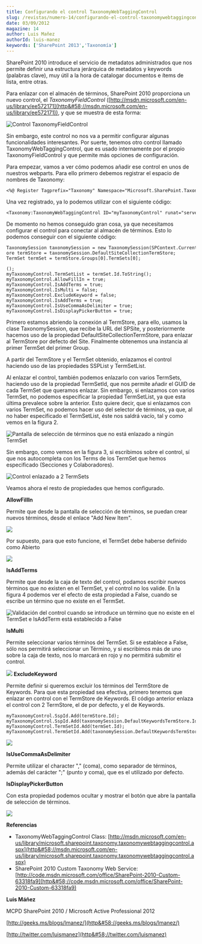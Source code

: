 ```yaml
---
title: Configurando el control TaxonomyWebTaggingControl
slug: /revistas/numero-14/configurando-el-control-taxonomywebtaggingcontrol
date: 03/09/2012
magazine: 14
author: Luis Mañez
authorId: luis-manez
keywords: ['SharePoint 2013','Taxonomía']
---
```






​SharePoint 2010 introduce el servicio de metadatos administrados que nos permite definir una estructura jerárquica de metadatos y keywords (palabras clave), muy útil a la hora de catalogar documentos e ítems de lista, entre otras.

Para enlazar con el almacén de términos, SharePoint 2010 proporciona un nuevo control, el *TaxonomyFieldControl* ([http://msdn.microsoft.com/en-us/library/ee572171](http&#58;//msdn.microsoft.com/en-us/library/ee572171)), y que se muestra de esta forma:

![Control TaxonomyFieldControl](../../../images/numero14/configurando-el-control-taxonomywebtaggingcontrol/image1.png)

Sin embargo, este control no nos va a permitir configurar algunas funcionalidades interesantes. Por suerte, tenemos otro control llamado TaxonomyWebTaggingControl, que es usado internamente por el propio TaxonomyFieldControl y que permite más opciones de configuración.

Para empezar, vamos a ver cómo podemos añadir ese control en unos de nuestros webparts. Para ello primero debemos registrar el espacio de nombres de Taxonomy:


```
<%@ Register Tagprefix="Taxonomy" Namespace="Microsoft.SharePoint.Taxonomy" Assembly="Microsoft.SharePoint.Taxonomy, Version=14.0.0.0, Culture=neutral, PublicKeyToken=71e9bce111e9429c" >;
```


Una vez registrado, ya lo podemos utilizar con el siguiente código:


```
<Taxonomy:TaxonomyWebTaggingControl ID="myTaxonomyControl" runat="server" Visible="true" />;
```

De momento no hemos conseguido gran cosa, ya que necesitamos configurar el control para conectar al almacén de términos. Esto lo podemos conseguir con el siguiente código:


```
TaxonomySession taxonomySession = new TaxonomySession(SPContext.Current.Site);
ore termStore = taxonomySession.DefaultSiteCollectionTermStore;
TermSet termSet = termStore.Groups[0].TermSets[0];

();
myTaxonomyControl.TermSetList = termSet.Id.ToString();
myTaxonomyControl.AllowFillIn = true;
myTaxonomyControl.IsAddTerms = true;
myTaxonomyControl.IsMulti = false;
myTaxonomyControl.ExcludeKeyword = false;
myTaxonomyControl.IsAddTerms = true;
myTaxonomyControl.IsUseCommaAsDelimiter = true;
myTaxonomyControl.IsDisplayPickerButton = true;
```

Primero estamos abriendo la conexión al TermStore, para ello, usamos la clase TaxonomySession, que recibe la URL del SPSite, y posteriormente hacemos uso de la propiedad DefaultSiteCollectionTermStore, para enlazar al TermStore por defecto del Site. Finalmente obtenemos una instancia al primer TermSet del primer Group.

A partir del TermStore y el TermSet obtenido, enlazamos el control haciendo uso de las propiedades SSPList y TermSetList.



Al enlazar el control, también podemos enlazarlo con varios TermSets, haciendo uso de la propiedad TermSetId, que nos permite añadir el GUID de cada TermSet que queramos enlazar. Sin embargo, si enlazamos con varios TermSet, no podemos especificar la propiedad TermSetList, ya que esta última prevalece sobre la anterior. Esto quiere decir, que si enlazamos con varios TermSet, no podemos hacer uso del selector de términos, ya que, al no haber especificado el TermSetList, éste nos saldrá vacío, tal y como vemos en la figura 2.

![Pantalla de selección de términos que no está enlazado a ningún TermSet](../../../images/numero14/configurando-el-control-taxonomywebtaggingcontrol/image2.png)

Sin embargo, como vemos en la figura 3, si escribimos sobre el control, sí que nos autocompleta con los Terms de los TermSet que hemos especificado (Secciones y Colaboradores).

![Control enlazado a 2 TermSets](../../../images/numero14/configurando-el-control-taxonomywebtaggingcontrol/image3.png)

Veamos ahora el resto de propiedades que hemos configurado.

**AllowFillIn**

Permite que desde la pantalla de selección de términos, se puedan crear nuevos términos, desde el enlace "Add New Item".

![](../../../images/numero14/configurando-el-control-taxonomywebtaggingcontrol/image4.png)

Por supuesto, para que esto funcione, el TermSet debe haberse definido como Abierto

![](../../../images/numero14/configurando-el-control-taxonomywebtaggingcontrol/image5.png)

**IsAddTerms**

Permite que desde la caja de texto del control, podamos escribir nuevos términos que no existen en el TermSet, y el control no los valide. En la figura 4 podemos ver el efecto de esta propiedad a False, cuando se escribe un término que no existe en el TermSet.

![Validación del control cuando se introduce un término que no existe en el TermSet e IsAddTerm está establecido a False](../../../images/numero14/configurando-el-control-taxonomywebtaggingcontrol/image6.png)

**IsMulti**

Permite seleccionar varios términos del TermSet. Si se establece a False, sólo nos permitirá seleccionar un Término, y si escribimos más de uno sobre la caja de texto, nos lo marcará en rojo y no permitirá submitir el control.

![](../../../images/numero14/configurando-el-control-taxonomywebtaggingcontrol/image7.png)
**ExcludeKeyword**

Permite definir si queremos excluir los términos del TermStore de Keywords. Para que esta propiedad sea efectiva, primero tenemos que enlazar en control con el TermStore de Keywords. El código anterior enlaza el control con 2 TermStore, el de por defecto, y el de Keywords.

```
myTaxonomyControl.SspId.Add(termStore.Id);
myTaxonomyControl.SspId.Add(taxonomySession.DefaultKeywordsTermStore.Id);
myTaxonomyControl.TermSetId.Add(termSet.Id);
myTaxonomyControl.TermSetId.Add(taxonomySession.DefaultKeywordsTermStore.KeywordsTermSet.Id);
```

![](../../../images/numero14/configurando-el-control-taxonomywebtaggingcontrol/image8.png)

**IsUseCommaAsDelimiter**

Permite utilizar el character "," (coma), como separador de términos, además del carácter ";" (punto y coma), que es el utilizado por defecto.

**IsDisplayPickerButton**

Con esta propiedad podemos ocultar y mostrar el botón que abre la pantalla de selección de términos.

![](../../../images/numero14/configurando-el-control-taxonomywebtaggingcontrol/image9.png)

**Referencias**

- TaxonomyWebTaggingControl Class: [http://msdn.microsoft.com/en-us/library/microsoft.sharepoint.taxonomy.taxonomywebtaggingcontrol.aspx](http&#58;//msdn.microsoft.com/en-us/library/microsoft.sharepoint.taxonomy.taxonomywebtaggingcontrol.aspx)
- SharePoint 2010 Custom Taxonomy Web Service: [http://code.msdn.microsoft.com/office/SharePoint-2010-Custom-63318fa9](http&#58;//code.msdn.microsoft.com/office/SharePoint-2010-Custom-63318fa9)




**Luis Máñez**

MCPD SharePoint 2010 / Microsoft Active Professional 2012

[http://geeks.ms/blogs/lmanez/](http&#58;//geeks.ms/blogs/lmanez/)

[http://twitter.com/luismanez](http&#58;//twitter.com/luismanez)